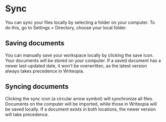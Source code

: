 
# Sync
You can sync your files locally by selecting a folder on your computer. To do this, go to Settings > Directory, choose your local folder.

<ReactPlayer 
    playing={false} 
    controls url="https://storage.googleapis.com/writeopia-resources/docusaurus/configure_workspace.mov" 
    width="100%"       
    height="600px" />

## Saving documents
You can manually save your workspace locally by clicking the save icon. Your documents will be stored on your computer. If a saved document has a newer last-updated date, it won’t be overwritten, as the latest version always takes precedence in Writeopia.

<ReactPlayer 
    playing={false} 
    controls url="https://storage.googleapis.com/writeopia-resources/docusaurus/save_files_locally.mov" 
    width="100%"       
    height="600px" />

## Syncing documents
Clicking the sync icon (a circular arrow symbol) will synchronize all files. Documents on the computer will be imported, while those in Writeopia will be saved locally. If a document exists in both locations, the newer version will take precedence.

<ReactPlayer 
    playing={false} 
    controls url="https://storage.googleapis.com/writeopia-resources/docusaurus/sync_files_locally.mov" 
    width="100%"       
    height="600px" />

